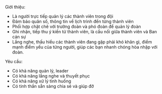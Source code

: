 Giới thiệu:

- Là người trực tiếp quản lý các thành viên trong đội
- Đảm bảo quân số, thông tin về lịch trình đến từng thành viên
- Phối hợp chặt chẽ với trưởng đoàn và phó đoàn để quản lý đoàn
- Ghi nhận, tiếp thu ý kiến từ thành viên, là cầu nối giữa thành viên và Ban cán sự
- Lắng nghe, thấu hiểu các thành viên đang gặp phải khó khăn gì, điểm mạnh điểm yếu của từng người, giúp các bạn nhanh chóng hòa nhập với đoàn.   
     
     


Yêu cầu:

- Có khả năng quản lý, leader
- Có khả năng lắng nghe và thuyết phục
- Có khả năng xử lý tình huống
- Có tinh thần sẵn sàng chia sẻ và giúp đỡ
